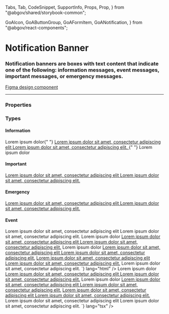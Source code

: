   Tabs,
  Tab,
  CodeSnippet,
  SupportInfo,
  Props,
  Prop,
} from "@abgov/shared/storybook-common";

  GoAIcon,
  GoAButtonGroup,
  GoAFormItem,
  GoANotification,
} from "@abgov/react-components";

<Meta title="Components/Notification Banner" />

# Notification Banner

### Notification banners are boxes with text content that indicate one of the following: information messages, event messages, important messages, or emergency messages.

[Figma design component](https://www.figma.com/file/3pb2IK8s2QUqWieH79KdN7/%E2%9D%96-Components-%7C-DDI?node-id=633%3A11158)

---

### Properties

<Props>
  <Prop
    name="type"
    type="information | important | emergency | event"
    required="Yes"
    description="Define the context and colour of the notification banner"
  />
</Props>

### Types

<Story name="Types">
  <h4>Information</h4>
  <GoANotification type="information">
    Lorem ipsum dolor{" "}
    <a href="https://example.com">
      Lorem ipsum dolor sit amet, consectetur adipiscing elit Lorem ipsum dolor
      sit amet, consectetur adipiscing elit.
    </a>{" "}
    Lorem ipsum dolor
  </GoANotification>
  <h4>Important</h4>
  <GoANotification type="important">
    <a href="https://example.com">
      Lorem ipsum dolor sit amet, consectetur adipiscing elit Lorem ipsum dolor
      sit amet, consectetur adipiscing elit.
    </a>
  </GoANotification>
  <h4>Emergency</h4>
  <GoANotification type="emergency">
    <a href="https://example.com">
      Lorem ipsum dolor sit amet, consectetur adipiscing elit Lorem ipsum dolor
      sit amet, consectetur adipiscing elit.
    </a>
  </GoANotification>
  <h4>Event</h4>
  <GoANotification type="event">
    Lorem ipsum dolor sit amet, consectetur adipiscing elit Lorem ipsum dolor
    sit amet, consectetur adipiscing elit.
  </GoANotification>
</Story>

<Tabs>
  <Tab label="Web Component" hidden={true}>
    <CodeSnippet
      code={`
        <goa-notification type="information">Lorem ipsum dolor <a href="https://example.com">Lorem ipsum dolor sit amet, consectetur adipiscing elit Lorem ipsum dolor sit amet, consectetur adipiscing elit.</a> Lorem ipsum dolor</goa-notification>
        <goa-notification type="important"><a href="https://example.com">Lorem ipsum dolor sit amet, consectetur adipiscing elit Lorem ipsum dolor sit amet, consectetur adipiscing elit.</a></goa-notification>
        <goa-notification type="emergency"><a href="https://example.com">Lorem ipsum dolor sit amet, consectetur adipiscing elit Lorem ipsum dolor sit amet, consectetur adipiscing elit.</a></goa-notification>
        <goa-notification type="event">Lorem ipsum dolor sit amet, consectetur adipiscing elit.</goa-notification>
      `}
      lang="html"
    />
  </Tab>
  <Tab label="Angular">
    <CodeSnippet
      code={`
        <goa-notification type="information">Lorem ipsum dolor <a href="https://example.com">Lorem ipsum dolor sit amet, consectetur adipiscing elit Lorem ipsum dolor sit amet, consectetur adipiscing elit.</a> Lorem ipsum dolor</goa-notification>
        <goa-notification type="important"><a href="https://example.com">Lorem ipsum dolor sit amet, consectetur adipiscing elit Lorem ipsum dolor sit amet, consectetur adipiscing elit.</a></goa-notification>
        <goa-notification type="emergency"><a href="https://example.com">Lorem ipsum dolor sit amet, consectetur adipiscing elit Lorem ipsum dolor sit amet, consectetur adipiscing elit.</a></goa-notification>
        <goa-notification type="event">Lorem ipsum dolor sit amet, consectetur adipiscing elit.</goa-notification>
      `}
      lang="html"
    />
  </Tab>
  <Tab label="React">
    <CodeSnippet
      code={`
        <GoANotification type="information">Lorem ipsum dolor <a href="https://example.com">Lorem ipsum dolor sit amet, consectetur adipiscing elit Lorem ipsum dolor sit amet, consectetur adipiscing elit.</a> Lorem ipsum dolor</GoANotification>
        <GoANotification type="important"><a href="https://example.com">Lorem ipsum dolor sit amet, consectetur adipiscing elit Lorem ipsum dolor sit amet, consectetur adipiscing elit.</a></GoANotification>
        <GoANotification type="emergency"><a href="https://example.com">Lorem ipsum dolor sit amet, consectetur adipiscing elit Lorem ipsum dolor sit amet, consectetur adipiscing elit.</a></GoANotification>
        <GoANotification type="event">Lorem ipsum dolor sit amet, consectetur adipiscing elit Lorem ipsum dolor sit amet, consectetur adipiscing elit.</GoANotification>
    `}
      lang="tsx"
    />
  </Tab>
</Tabs>
